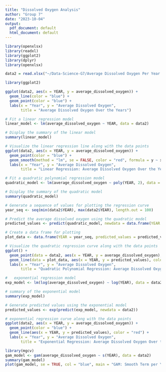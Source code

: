 ```yaml
---
title: "Dissolved Oxygen Analysis"
author: "Group 7"
date: "2023-10-04"
output:
  pdf_document: default
  html_document: default
---
```


```r
library(openxlsx)
library(readxl)
library(ggplot2)
library(dplyr)
library(openxlsx)

data2 = read.xlsx("~/Data-Science-G7/Average Dissolved Oxygen Per Year.xlsx")

library(ggplot2)

ggplot(data2, aes(x = YEAR, y = average_dissolved_oxygen)) +
  geom_line(color = "blue") +
  geom_point(color = "blue") +
  labs(x = "Year", y = "Average Dissolved Oxygen", 
       title = "Average Dissolved Oxygen Over the Years")
```

```r
# Fit a linear regression model
linear_model <- lm(average_dissolved_oxygen ~ YEAR, data = data2)

# Display the summary of the linear model
summary(linear_model)

# Visualize the linear regression line along with the data points
ggplot(data2, aes(x = YEAR, y = average_dissolved_oxygen)) +
  geom_point(color = "blue") +
  geom_smooth(method = "lm", se = FALSE, color = "red", formula = y ~ x) +
  labs(x = "Year", y = "Average Dissolved Oxygen", 
       title = "Linear Regression: Average Dissolved Oxygen Over the Years")
```
```r
# Fit a quadratic polynomial regression model
quadratic_model <- lm(average_dissolved_oxygen ~ poly(YEAR, 2), data = data2)

# Display the summary of the quadratic model
summary(quadratic_model)

# Generate a sequence of values for plotting the regression curve
year_seq <- seq(min(data2$YEAR), max(data2$YEAR), length.out = 100)

# Predict the average dissolved oxygen using the quadratic model
predicted_values <- predict(quadratic_model, newdata = data.frame(YEAR = year_seq))

# Create a data frame for plotting
plot_data <- data.frame(YEAR = year_seq, predicted_values = predicted_values)

# Visualize the quadratic regression curve along with the data points
ggplot() +
  geom_point(data = data2, aes(x = YEAR, y = average_dissolved_oxygen), color = "blue") +
  geom_line(data = plot_data, aes(x = YEAR, y = predicted_values), color = "red") +
  labs(x = "Year", y = "Average Dissolved Oxygen", 
       title = "Quadratic Polynomial Regression: Average Dissolved Oxygen Over the Years")

```
```r
#   exponential regression model
exp_model <- lm(log(average_dissolved_oxygen) ~ log(YEAR), data = data2)

# summary of the exponential model
summary(exp_model)

# Generate predicted values using the exponential model
predicted_values <- exp(predict(exp_model, newdata = data2))

# exponential regression curve along with the data points
ggplot(data2, aes(x = YEAR, y = average_dissolved_oxygen)) +
  geom_point(color = "blue") +
  geom_line(aes(x = YEAR, y = predicted_values), color = "red") +
  labs(x = "Year", y = "Average Dissolved Oxygen", 
       title = "Exponential Regression: Average Dissolved Oxygen Over the Years")

```

```r
library(mgcv)
gam_model <- gam(average_dissolved_oxygen ~ s(YEAR), data = data2)
summary(gam_model)
plot(gam_model, se = TRUE, col = "blue", main = "GAM: Smooth Term per YEAR")
```

